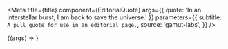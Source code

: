 
<Meta
  title={title}
  component={EditorialQuote}
  args={{ quote: 'In an interstellar burst, I am back to save the universe.' }}
  parameters={{
    subtitle: `A pull quote for use in an editorial page.`,
    source: 'gamut-labs',
  }}
/>

<Canvas withSource="open" className="dark">
  <Story name="EditorialQuote">{(args) => <EditorialQuote {...args} />}</Story>
</Canvas>

<PropsTable story="EditorialQuote" />

